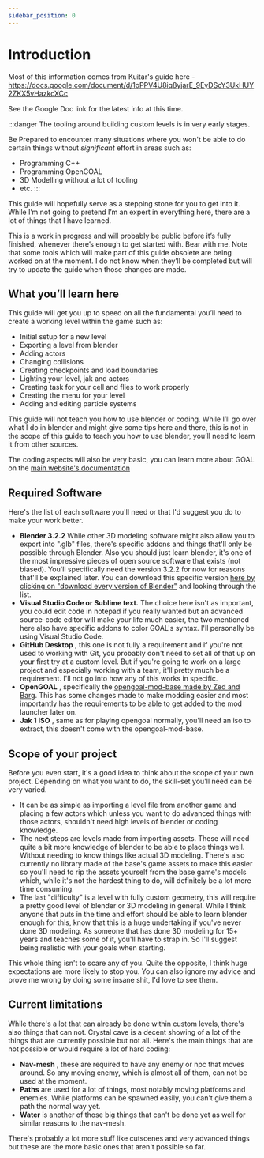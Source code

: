 ---
sidebar_position: 0
---

# Introduction

Most of this information comes from Kuitar's guide here - https://docs.google.com/document/d/1oPPV4U8iq8yjarE_9EyDScY3UkHUY2ZKX5vHazkcXCc

See the Google Doc link for the latest info at this time.

:::danger
The tooling around building custom levels is in very early stages.

Be Prepared to encounter many situations where you won't be able to do certain things without _significant_ effort in areas such as:
- Programming C++
- Programming OpenGOAL
- 3D Modelling without a lot of tooling
- etc.
:::

This guide will hopefully serve as a stepping stone for you to get into it. While I’m not going to pretend I’m an expert in everything here, there are a lot of things that I have learned.

This is a work in progress and will probably be public before it’s fully finished, whenever there’s enough to get started with. Bear with me.
Note that some tools which will make part of this guide obsolete are being worked on at the moment. I do not know when they’ll be completed but will try to update the guide when those changes are made.

## What you’ll learn here

This guide will get you up to speed on all the fundamental you’ll need to create a working level within the game such as:
- Initial setup for a new level
- Exporting a level from blender
- Adding actors
- Changing collisions
- Creating checkpoints and load boundaries
- Lighting your level, jak and actors
- Creating task for your cell and flies to work properly
- Creating the menu for your level
- Adding and editing particle systems

This guide will not teach you how to use blender or coding. While I’ll go over what I do in blender and might give some tips here and there, this is not in the scope of this guide to teach you how to use blender, you’ll need to learn it from other sources.

The coding aspects will also be very basic, you can learn more about GOAL on the [main website's documentation](https://opengoal.dev/docs/reference/)

## Required Software

Here's the list of each software you'll need or that I'd suggest you do to make your work better.

- **Blender 3.2.2** While other 3D modeling software might also allow you to export into ".glb" files, there's specific addons and things that'll only be possible through Blender. Also you should just learn blender, it's one of the most impressive pieces of open source software that exists (not biased). You'll specifically need the version 3.2.2 for now for reasons that'll be explained later. You can download this specific version [here by clicking on "download every version of Blender"](https://www.blender.org/download/previous-versions/) and looking through the list.
- **Visual Studio Code or Sublime text.** The choice here isn't as important, you could edit code in notepad if you really wanted but an advanced source-code editor will make your life much easier, the two mentioned here also have specific addons to color GOAL's syntax. I'll personally be using Visual Studio Code.
- **GitHub Desktop** , this one is not fully a requirement and if you're not used to working with Git, you probably don't need to set all of that up on your first try at a custom level. But if you're going to work on a large project and especially working with a team, it'll pretty much be a requirement. I'll not go into how any of this works in specific.
- **OpenGOAL** , specifically the [opengoal-mod-base made by Zed and Barg](https://github.com/OpenGOAL-Unofficial-Mods/opengoal-mod-base). This has some changes made to make modding easier and most importantly has the requirements to be able to get added to the mod launcher later on.
- **Jak 1 ISO** , same as for playing opengoal normally, you'll need an iso to extract, this doesn't come with the opengoal-mod-base.

## Scope of your project

Before you even start, it's a good idea to think about the scope of your own project. Depending on what you want to do, the skill-set you'll need can be very varied.

- It can be as simple as importing a level file from another game and placing a few actors which unless you want to do advanced things with those actors, shouldn't need high levels of blender or coding knowledge.
- The next steps are levels made from importing assets. These will need quite a bit more knowledge of blender to be able to place things well. Without needing to know things like actual 3D modeling. There's also currently no library made of the base's game assets to make this easier so you'll need to rip the assets yourself from the base game's models which, while it's not the hardest thing to do, will definitely be a lot more time consuming.
- The last "difficulty" is a level with fully custom geometry, this will require a pretty good level of blender or 3D modeling in general. While I think anyone that puts in the time and effort should be able to learn blender enough for this, know that this is a huge undertaking if you've never done 3D modeling. As someone that has done 3D modeling for 15+ years and teaches some of it, you'll have to strap in. So I'll suggest being realistic with your goals when starting.

This whole thing isn't to scare any of you. Quite the opposite, I think huge expectations are more likely to stop you. You can also ignore my advice and prove me wrong by doing some insane shit, I'd love to see them.

## Current limitations

While there's a lot that can already be done within custom levels, there's also things that can not. Crystal cave is a decent showing of a lot of the things that are currently possible but not all. Here's the main things that are not possible or would require a lot of hard coding:

- **Nav-mesh** , these are required to have any enemy or npc that moves around. So any moving enemy, which is almost all of them, can not be used at the moment.
- **Paths** are used for a lot of things, most notably moving platforms and enemies. While platforms can be spawned easily, you can't give them a path the normal way yet.
- **Water** is another of those big things that can't be done yet as well for similar reasons to the nav-mesh.

There's probably a lot more stuff like cutscenes and very advanced things but these are the more basic ones that aren't possible so far.
